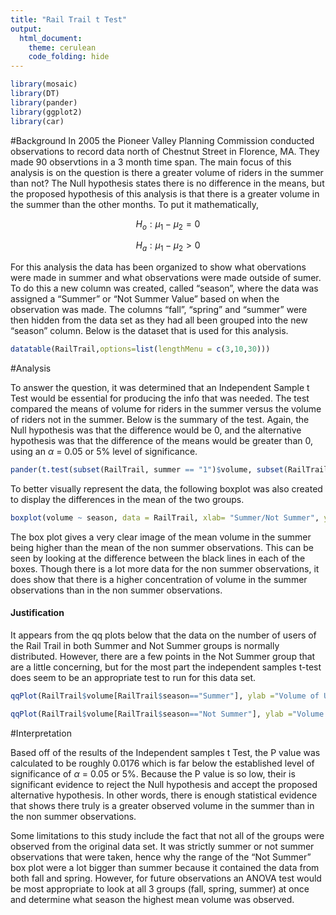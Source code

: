 ```yaml
---
title: "Rail Trail t Test"
output: 
  html_document:
    theme: cerulean
    code_folding: hide
---
```


```r
library(mosaic)
library(DT)
library(pander)
library(ggplot2)
library(car)

```

<!-- Instructions

1. Use the RailTrail dataset in R to come up with a question that can be answered with a t Test. 

2. Establish why the question is interesting and rephrase the question using a statistical "null" and "alternative" hypothesis.

3. Clearly answer your question using statistics. Be sure to compute a p-value and provide supporting numerical and graphical summaries.

For details about the RailTrail dataset type the command:
  > ?RailTrail 
into your Console and study the help file that appears. Also, if you want extra information, browse this document that has images and further details:
http://www.northamptonma.gov/DocumentCenter/View/5244   


Note: you can create "groups" from the data in many ways. For example, you can create a variable in your RailTrail dataset that is called "rain" and has categories of "yes" and "no" with the code:

```r
RailTrail$season<-ifelse(RailTrail$summer == 1,"Summer",ifelse(RailTrail$fall == 1, "Not Summer", "Not Summer"))
```
---->

#Background
In 2005 the Pioneer Valley Planning Commission conducted observations to record data north of Chestnut Street in Florence, MA.  They made 90 observtions in a 3 month time span.  The main focus of this analysis is on the question is there a greater volume of riders in the summer than not? The Null hypothesis states there is no difference in the means, but the proposed hypothesis of this analysis is that there is a greater volume in the summer than the other months. To put it mathematically,

$$
H_o: \mu_1-\mu_2 = 0 
$$

$$
H_a: \mu_1-\mu_2 > 0
$$

For this analysis the data has been organized to show what obervations were made in summer and what observations were made outside of sumer.  To do this a new column was created, called "season", where the data was assigned a "Summer" or "Not Summer Value" based on when the observation was made.  The columns "fall", "spring" and "summer" were then hidden from the data set as they had all been grouped into the new "season" column. Below is the dataset that is used for this analysis.  


```r
datatable(RailTrail,options=list(lengthMenu = c(3,10,30)))
```


#Analysis

To answer the question, it was determined that an Independent Sample t Test would be essential for producing the info that was needed.  The test compared the means of volume for riders in the summer versus the volume of riders not in the summer. Below is the summary of the test. Again, the Null hypothesis was that the difference would be 0, and the alternative hypothesis was that the difference of the means would be greater than 0, using an $\alpha$ = 0.05 or 5% level of significance.

```r
pander(t.test(subset(RailTrail, summer == "1")$volume, subset(RailTrail, summer =="0")$volume, mu=0, alternative ="two.sided", conf.level = 0.95))
```

To better visually represent the data, the following boxplot was also created to display the differences in the mean of the two groups.
```r
boxplot(volume ~ season, data = RailTrail, xlab= "Summer/Not Summer", ylab= "Volume of Users ", main= "# Users in Summer vs. # of Users Not in Summer", col = c("mediumorchid2","green3"))

```

The box plot gives a very clear image of the mean volume in the summer being higher than the mean of the non summer observations.  This can be seen by looking at the difference between the black lines in each of the boxes. Though there is a lot more data for the non summer observations, it does show that there is a higher concentration of volume in the summer observations than in the non summer observations.

#### Justification

It appears from the qq plots below that the data on the number of users of the Rail Trail in both Summer and Not Summer groups is normally distributed.  However, there are a few points in the Not Summer group that are a little concerning, but for the most part the independent samples t-test does seem to be an appropriate test to run for this data set.

```r
qqPlot(RailTrail$volume[RailTrail$season=="Summer"], ylab ="Volume of Users", main= "Summer")

```

```r
qqPlot(RailTrail$volume[RailTrail$season=="Not Summer"], ylab ="Volume of Users", main="Not Summer")

```

#Interpretation

Based off of the results of the Independent samples t Test, the P value was calculated to be roughly 0.0176 which is far below the established level of significance of $\alpha$ = 0.05 or 5%.  Because the P value is so low, their is significant evidence to reject the Null hypothesis and accept the proposed alternative hypothesis.  In other words, there is enough statistical evidence that shows there truly is a greater observed volume in the summer than in the non summer observations.

Some limitations to this study include the fact that not all of the groups were observed from the original data set.  It was strictly summer or not summer observations that were taken, hence why the range of the "Not Summer" box plot were a lot bigger than summer because it contained the data from both fall and spring.  However, for future observations an ANOVA test would be most appropriate to look at all 3 groups (fall, spring, summer) at once and determine what season the highest mean volume was observed.  

